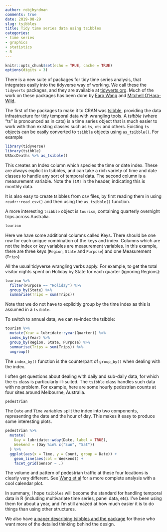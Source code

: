 ```yaml
---
author: robjhyndman
comments: true
date: 2019-08-29
slug: tsibbles
title: Tidy time series data using tsibbles
categories:
- time series
- graphics
- statistics
- R
---
```


```r
knitr::opts_chunk$set(echo = TRUE, cache = TRUE)
options(digits = 3)
```

There is a new suite of packages for tidy time series analysis, that integrates easily into the tidyverse way of working. We call these the `tidyverts` packages, and they are available at [tidyverts.org](https://tidyverts.org). Much of the work on these packages has been done by [Earo Wang](https://earo.me) and [Mitchell O'Hara-Wild](https://mitchelloharawild.com).

The first of the packages to make it to CRAN was [tsibble](https://tsibble.tidyverts.org/), providing the data infrastructure for tidy temporal data with wrangling tools.  A *tsibble* (where "ts" is pronounced as in cats) is a time series object that is much easier to work with than existing classes such as `ts`, `xts` and others. Existing `ts` objects can be easily converted to `tsibble` objects using `as_tsibble()`. For example

```r
library(tidyverse)
library(tsibble)
USAccDeaths %>% as_tsibble()
```

This creates an Index column which species the time or date index. These are always explicit in tsibbles, and can take a rich variety of time and date classes to handle any sort of temporal data. The second column is a measurement variable. Note the `[1M]` in the header, indicating this is monthly data.

It is also easy to create tsibbles from csv files, by first reading them in using `readr::read_csv()` and then using the `as_tsibble()` function.

A more interesting `tsibble` object is `tourism`, containing quarterly overnight trips across Australia.

```r
tourism
```

Here we have some additional columns called Keys. There should be one row for each unique combination of the keys and index. Columns which are not the index or key variables are measurement variables. In this example, there are three keys (`Region`, `State` and `Purpose`) and one Measurement (`Trips`)

All the usual tidyverse wrangling verbs apply. For example, to get the total visitor nights spent on Holiday by State for each quarter (ignoring Regions):

```r
tourism %>%
  filter(Purpose == "Holiday") %>%
  group_by(State) %>%
  summarise(Trips = sum(Trips))
```

Note that we do not have to explicitly group by the time index as this is assumed in a `tsibble`.

To switch to annual data, we can re-index the tsibble:

```r
tourism %>%
  mutate(Year = lubridate::year(Quarter)) %>%
  index_by(Year) %>%
  group_by(Region, State, Purpose) %>%
  summarise(Trips = sum(Trips)) %>%
  ungroup()
```

The `index_by()` function is the counterpart of `group_by()` when dealing with the index.

I often get questions about dealing with daily and sub-daily data, for which the `ts` class is particularly ill-suited. The `tsibble` class handles such data with no problem. For example, here are some hourly pedestrian counts at four sites around Melbourne, Australia.

```r
pedestrian
```

The `Date` and `Time` variables split the index into two components, representing the date and the hour of day. This makes it easy to produce some interesting plots.

```r
pedestrian %>%
  mutate(
    Day = lubridate::wday(Date, label = TRUE),
    Weekend = (Day %in% c("Sun", "Sat"))
  ) %>%
  ggplot(aes(x = Time, y = Count, group = Date)) +
    geom_line(aes(col = Weekend)) +
    facet_grid(Sensor ~ .)
```

The volume and pattern of pedestrian traffic at these four locations is clearly very different. See [Wang et al](https://robjhyndman.com/publications/calendar-vis/) for a more complete analysis with a cool calendar plot.

In summary, I hope `tsibbles` will become the standard for handling temporal data in R (including multivariate time series, panel data, ets). I've been using them for about a year, and I'm still amazed at how much easier it is to do things than using other structures.

We also have [a paper describing tsibbles and the package](https://robjhyndman.com/publications/tsibble/) for those who want more of the detailed thinking behind the design.

